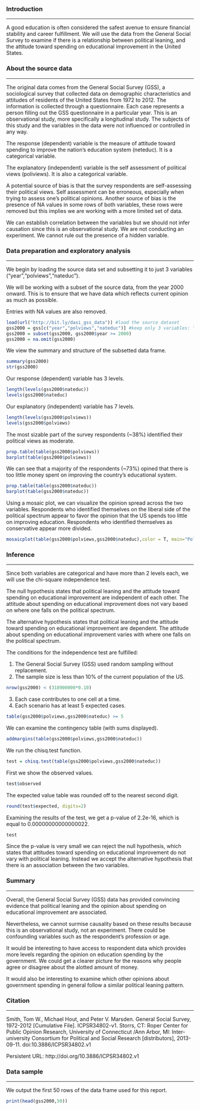 
### Introduction
******

A good education is often considered the safest avenue to ensure financial stability and career fulfillment. We will use the data from the General Social Survey to examine if there is a relationship between political leaning, and the attitude toward spending on educational improvement in the United States.



### About the source data
******

The original data comes from the General Social Survey (GSS), a sociological survey that collected data on demographic characteristics and attitudes of residents of the United States from 1972 to 2012. The information is collected through a questionnaire. Each case represents a person filling out the GSS questionnaire in a particular year.
This is an observational study, more specifically a longitudinal study. The subjects of this study and the variables in the data were not influenced or controlled in any way.

The response (dependent) variable is the measure of attitude toward spending to improve the nation's education system (neteduc). It is a categorical variable.

The explanatory (independent) variable is the self assessment of political views (poliviews). It is also a categorical variable. 

A potential source of bias is that the survey respondents are self-assessing their political views. Self assessment can be erroneous, especially when trying to assess one's political opinions. Another source of bias is the presence of NA values in some rows of both variables, these rows were removed but this implies we are working with a more limited set of data.

We can establish correlation between the variables but we should not infer causation since this is an observational study. We are not conducting an experiment. We cannot rule out the presence of a hidden variable.



### Data preparation and exploratory analysis
******

We begin by loading the source data set and subsetting it to just 3 variables ("year","polviews","nateduc"). 

We will be working with a subset of the source data, from the year 2000 onward. This is to ensure that we have data which reflects current opinion as much as possible. 

Entries with NA values are also removed.

```r
load(url("http://bit.ly/dasi_gss_data")) #load the source dataset
gss2000 = gss[c("year","polviews","nateduc")] #keep only 3 variables: "year","polviews","nateduc"
gss2000 = subset(gss2000, gss2000$year >= 2000) 
gss2000 = na.omit(gss2000)
```

We view the summary and structure of the subsetted data frame.

```r
summary(gss2000)
str(gss2000)
```

Our response (dependent) variable has 3 levels.

```r
length(levels(gss2000$nateduc))
levels(gss2000$nateduc)
```

Our explanatory (independent) variable has 7 levels.

```r
length(levels(gss2000$polviews))
levels(gss2000$polviews)
```

The most sizable part of the survey respondents (~38%) identified their political views as moderate.

```r
prop.table(table(gss2000$polviews))
barplot(table(gss2000$polviews)) 
```

We can see that a majority of the respondents (~73%) opined that there is too little money spent on improving the country's educational system.

```r
prop.table(table(gss2000$nateduc))
barplot(table(gss2000$nateduc))
```

Using a mosaic plot, we can visualize the opinion spread across the two variables. Respondents who identified themselves on the liberal side of the political spectrum appear to favor the opinion that the US spends too little on improving education. Respondents who identified themselves as conservative appear more divided.

```r
mosaicplot(table(gss2000$polviews,gss2000$nateduc),color = T, main="Political leaning vs Opinion about spending on education")
```



### Inference
******

Since both variables are categorical and have more than 2 levels each, we will use the chi-square independence test.

The null hypothesis states that political leaning and the attitude toward spending on educational improvement are independent of each other. The attitude about spending on educational improvement does not vary based on where one falls on the political spectrum.

The alternative hypothesis states that political leaning and the attitude toward spending on educational improvement are dependent. The attitude about spending on educational improvement varies with where one falls on the political spectrum.

The conditions for the independence test are fulfilled:

1. The General Social Survey (GSS) used random sampling without replacement.
2. The sample size is less than 10% of the current population of the US.

```r
nrow(gss2000) < (318900000*0.10)
```

3. Each case contributes to one cell at a time.
4. Each scenario has at least 5 expected cases.

```r
table(gss2000$polviews,gss2000$nateduc) >= 5
```

We can examine the contingency table (with sums displayed).

```r
addmargins(table(gss2000$polviews,gss2000$nateduc))
```

We run the chisq.test function.

```r
test = chisq.test(table(gss2000$polviews,gss2000$nateduc))

```

First we show the observed values.

```r
test$observed
```

The expected value table was rounded off to the nearest second digit.

```r
round(test$expected, digits=2)
```

Examining the results of the test, we get a p-value of 2.2e-16, which is equal to 0.00000000000000022. 

```r
test
```

Since the p-value is very small we can reject the null hypothesis, which states that attitudes toward spending on educational improvement do not vary with political leaning. Instead we accept the alternative hypothesis that there is an association between the two variables.



### Summary
******

Overall, the General Social Survey (GSS) data has provided convincing evidence that political leaning and the opinion about spending on educational improvement are associated. 

Nevertheless, we cannot surmise causality based on these results because this is an observational study, not an experiment. There could be confounding variables such as the respondent's profession or age.

It would be interesting to have access to respondent data which provides more levels regarding the opinion on education spending by the government. We could get a clearer picture for the reasons why people agree or disagree about the alotted amount of money. 

It would also be interesting to examine which other opinions about government spending in general follow a similar political leaning pattern.



### Citation
******

Smith, Tom W., Michael Hout, and Peter V. Marsden. General Social Survey, 1972-2012 [Cumulative File]. ICPSR34802-v1. Storrs, CT: Roper Center for Public Opinion Research, University of Connecticut /Ann Arbor, MI: Inter-university Consortium for Political and Social Research [distributors], 2013-09-11. doi:10.3886/ICPSR34802.v1

Persistent URL: http://doi.org/10.3886/ICPSR34802.v1



### Data sample
******

We output the first 50 rows of the data frame used for this report.

```r

print(head(gss2000,50))

```
